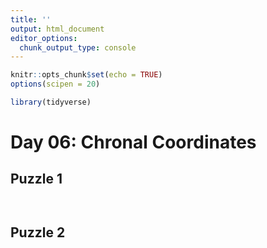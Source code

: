 ```yaml
---
title: ''
output: html_document
editor_options: 
  chunk_output_type: console
---
```


```r
knitr::opts_chunk$set(echo = TRUE)
options(scipen = 20)

library(tidyverse)
```

# Day 06: Chronal Coordinates

## Puzzle 1


```r
```


```r
```





## Puzzle 2


```r
```